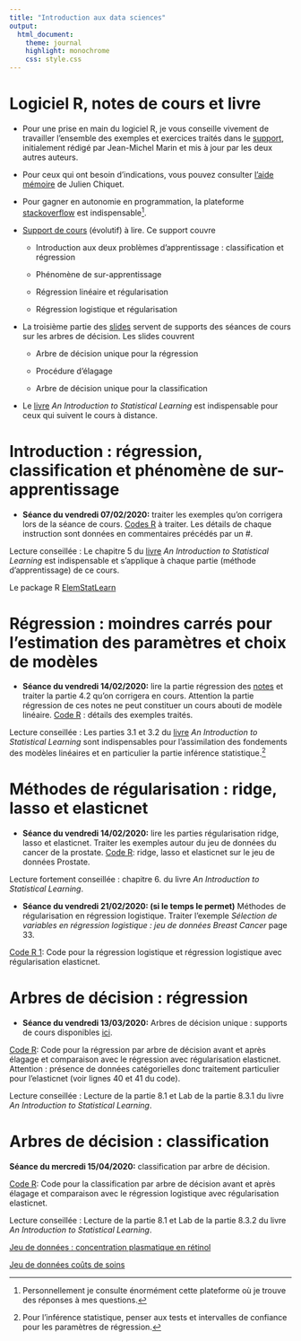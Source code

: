 ```yaml
---
title: "Introduction aux data sciences"
output:
  html_document:
    theme: journal
    highlight: monochrome
    css: style.css
---
```


# Logiciel R, notes de cours et livre 


- Pour une prise en main du logiciel R, je vous conseille vivement de travailler l'ensemble des exemples et exercices traités dans le [support](http://masedki.github.io/enseignements/pdfs/Introduction_to_R.pdf), initialement rédigé par Jean-Michel Marin et 
mis à jour par les deux autres auteurs. 

- Pour ceux qui ont besoin d'indications, vous pouvez consulter [l'aide mémoire](http://masedki.github.io/enseignements/pdfs/RCarte_Commandes-R.pdf) de Julien Chiquet.  

- Pour gagner en autonomie en programmation, la plateforme [stackoverflow](https://stackoverflow.com/) est indispensable^[Personnellement je consulte énormément cette plateforme où je trouve des réponses à mes questions.].

- [Support de cours](http://masedki.github.io/enseignements/pdfs/notes.pdf) (évolutif) à lire. Ce support couvre 
   
    - Introduction aux deux problèmes d'apprentissage : classification et régression 
    
    - Phénomène de sur-apprentissage 
    
    - Régression linéaire et régularisation 
    
    - Régression logistique et régularisation


- La troisième partie des [slides](http://masedki.github.io/enseignements/pdfs/arbres.pdf) servent de supports des séances de cours sur les arbres de décision. Les slides couvrent 

    - Arbre de décision unique pour la régression 
    
    - Procédure d'élagage 
    
    - Arbre de décision unique pour la classification 

- Le [livre](http://masedki.github.io/enseignements/pdfs/ISLR.pdf)  *An Introduction to Statistical Learning* est indispensable pour ceux qui suivent le cours à distance. 

# Introduction : régression, classification et phénomène de sur-apprentissage

- **Séance du vendredi 07/02/2020:** traiter les exemples qu'on corrigera lors de la séance de cours. [Codes R](http://masedki.github.io/enseignements/rcode/code_intro.R) à traiter. Les détails de chaque instruction sont données en commentaires précédés par un #. 

Lecture conseillée : Le chapitre 5 du [livre](http://masedki.github.io/enseignements/pdfs/ISLR.pdf)  *An Introduction to Statistical Learning* est indispensable et s'applique à chaque partie
 (méthode d'apprentissage) de ce cours. 


Le package R [ElemStatLearn](http://masedki.github.io/enseignements/rcode/ElemStatLearn_2015.6.26.2.tar.gz)

# Régression : moindres carrés pour l'estimation des paramètres et choix de modèles

- **Séance du vendredi 14/02/2020:** lire la partie régression des [notes](http://masedki.github.io/enseignements/pdfs/notes.pdf) et traiter la partie 4.2 qu'on corrigera en cours. Attention la partie régression de ces notes ne peut constituer un cours abouti de modèle linéaire. [Code R](http://masedki.github.io/enseignements/rcode/code_reg_ridge_lasso_enet.R) : détails des exemples traités.

Lecture conseillée : Les parties 3.1 et 3.2 du [livre](http://masedki.github.io/enseignements/pdfs/ISLR.pdf)   *An Introduction to Statistical Learning* sont indispensables pour l'assimilation des fondements des modèles linéaires et en particulier la partie inférence statistique.^[Pour l'inférence statistique, penser aux tests et intervalles de confiance pour les paramètres de régression.]

# Méthodes de régularisation : ridge, lasso et elasticnet

- **Séance du vendredi 14/02/2020:** lire les parties régularisation ridge, lasso et
elasticnet. Traiter les exemples autour du jeu de données du cancer de la prostate. [Code R](http://masedki.github.io/enseignements/rcode/code_reg_ridge_lasso_enet.R): ridge, lasso et elasticnet sur le jeu de données Prostate.

Lecture fortement conseillée : chapitre 6. du livre *An Introduction to Statistical Learning*.

- **Séance du vendredi 21/02/2020: (si le temps le permet)**   Méthodes de régularisation en régression logistique.  Traiter l'exemple  *Sélection de variables en régression logistique : jeu de données Breast Cancer* page 33.

[Code R 1](http://masedki.github.io/enseignements/rcode/code_logit_enet.R): Code pour la régression logistique et régression logistique avec régularisation elasticnet.



<!-- [Code R 2](http://masedki.github.io/enseignements/rcode/classif_image_logit_enet.R): Code pour la régression logistique avec régularisation elasticnet pour la classifiction d'images. (attention le code est très lent donc je vais déposer les résultats rapidement après calcul sur un serveur).  --> 


# Arbres de décision : régression
- **Séance du vendredi 13/03/2020:**  Arbres de décision unique : supports de cours disponibles [ici](http://masedki.github.io/enseignements/pdfs/arbres.pdf).


[Code R](http://masedki.github.io/enseignements/rcode/rpart_insurance.R): Code pour la régression par arbre de décision avant et après élagage et comparaison avec le régression avec régularisation elasticnet. Attention : présence de données catégorielles donc traitement particulier pour l'elasticnet (voir lignes 40 et 41 du code).

Lecture conseillée : Lecture de la partie 8.1 et Lab de la partie 8.3.1 du livre *An Introduction to Statistical Learning*.


# Arbres de décision : classification 

**Séance du mercredi 15/04/2020:** classification par arbre de décision.

[Code R](http://masedki.github.io/enseignements/rcode/rpart_pima.R): Code pour la classification par arbre de décision avant et après élagage et comparaison avec le régression logistique avec régularisation elasticnet.

Lecture conseillée : Lecture de la partie 8.1 et  Lab de la partie 8.3.2 du livre *An Introduction to Statistical Learning*.



<!-- # Projet  : Utilisation de la librairie caret (sixième partie des notes)   -->

<!-- À rendre au plus tard le dimanche 2 juin à 23h par mail avec un fichier .R ou .rmd contenant le code et les réponses en commentaire. Mettre les affichages de vos résultats en commentaire -->
<!-- dans votre script. Les affichages des résultats me permettront de comprendre les conclusions et les réponses. -->
<!-- [corrigé](http://masedki.github.io/enseignements/cc_correction.html) -->


<!-- # [Examen  + corrigé](http://masedki.github.io/enseignements/pdfs/cs19.pdf) du 12 juin 2019 -->


<!-- # [Projet pour la seconde session](http://masedki.github.io/enseignements/pdfs/cc2.pdf) à rendre au plus tard le 03/09/2019 à 23h.  -->

[Jeu de données : concentration plasmatique en rétinol](https://masedki.github.io/enseignements/datasets/presentationTPretinol.csv)

<!-- [Jeu de données mnist aplati !](http://masedki.github.io/enseignements/datasets/mnist_flatten.rda) -->

[Jeu de données coûts de soins](http://masedki.github.io/enseignements/datasets/insurance.rda)

<!-- [Jeu de données crédit](http://masedki.github.io/enseignements/datasets/credit.rda) -->

<!-- [Jeu de données spams](http://masedki.github.io/enseignements/datasets/dataspam.rda) -->

<!-- [Projet pour le parcours MSP/ES](http://masedki.github.io/enseignements/pdfs/mspes.pdf) -->